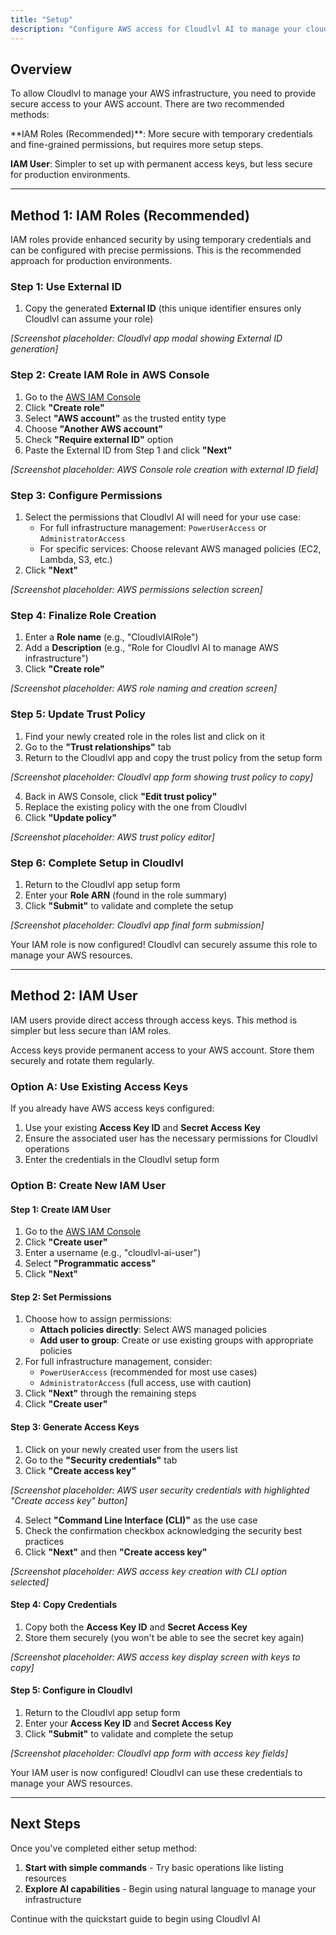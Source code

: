 ```yaml
---
title: "Setup"
description: "Configure AWS access for Cloudlvl AI to manage your cloud infrastructure"
---
```


## Overview

To allow Cloudlvl to manage your AWS infrastructure, you need to provide secure access to your AWS account. There are two recommended methods:

<Note>
**IAM Roles (Recommended)**: More secure with temporary credentials and fine-grained permissions, but requires more setup steps.

**IAM User**: Simpler to set up with permanent access keys, but less secure for production environments.

</Note>

---

## Method 1: IAM Roles (Recommended)

IAM roles provide enhanced security by using temporary credentials and can be configured with precise permissions. This is the recommended approach for production environments.

### Step 1: Use External ID

1. Copy the generated **External ID** (this unique identifier ensures only Cloudlvl can assume your role)

_[Screenshot placeholder: Cloudlvl app modal showing External ID generation]_

### Step 2: Create IAM Role in AWS Console

1. Go to the [AWS IAM Console](https://console.aws.amazon.com/iam/home#/roles)
2. Click **"Create role"**
3. Select **"AWS account"** as the trusted entity type
4. Choose **"Another AWS account"**
5. Check **"Require external ID"** option
6. Paste the External ID from Step 1 and click **"Next"**

_[Screenshot placeholder: AWS Console role creation with external ID field]_

### Step 3: Configure Permissions

1. Select the permissions that Cloudlvl AI will need for your use case:
   - For full infrastructure management: `PowerUserAccess` or `AdministratorAccess`
   - For specific services: Choose relevant AWS managed policies (EC2, Lambda, S3, etc.)
2. Click **"Next"**

_[Screenshot placeholder: AWS permissions selection screen]_

### Step 4: Finalize Role Creation

1. Enter a **Role name** (e.g., "CloudlvlAIRole")
2. Add a **Description** (e.g., "Role for Cloudlvl AI to manage AWS infrastructure")
3. Click **"Create role"**

_[Screenshot placeholder: AWS role naming and creation screen]_

### Step 5: Update Trust Policy

1. Find your newly created role in the roles list and click on it
2. Go to the **"Trust relationships"** tab
3. Return to the Cloudlvl app and copy the trust policy from the setup form

_[Screenshot placeholder: Cloudlvl app form showing trust policy to copy]_

4. Back in AWS Console, click **"Edit trust policy"**
5. Replace the existing policy with the one from Cloudlvl
6. Click **"Update policy"**

_[Screenshot placeholder: AWS trust policy editor]_

### Step 6: Complete Setup in Cloudlvl

1. Return to the Cloudlvl app setup form
2. Enter your **Role ARN** (found in the role summary)
3. Click **"Submit"** to validate and complete the setup

_[Screenshot placeholder: Cloudlvl app final form submission]_

<Tip>
  Your IAM role is now configured! Cloudlvl can securely assume this role to
  manage your AWS resources.
</Tip>

---

## Method 2: IAM User

IAM users provide direct access through access keys. This method is simpler but less secure than IAM roles.

<Warning>
  Access keys provide permanent access to your AWS account. Store them securely
  and rotate them regularly.
</Warning>

### Option A: Use Existing Access Keys

If you already have AWS access keys configured:

1. Use your existing **Access Key ID** and **Secret Access Key**
2. Ensure the associated user has the necessary permissions for Cloudlvl operations
3. Enter the credentials in the Cloudlvl setup form

### Option B: Create New IAM User

#### Step 1: Create IAM User

1. Go to the [AWS IAM Console](https://console.aws.amazon.com/iam/home#/users)
2. Click **"Create user"**
3. Enter a username (e.g., "cloudlvl-ai-user")
4. Select **"Programmatic access"**
5. Click **"Next"**

#### Step 2: Set Permissions

1. Choose how to assign permissions:
   - **Attach policies directly**: Select AWS managed policies
   - **Add user to group**: Create or use existing groups with appropriate policies
2. For full infrastructure management, consider:
   - `PowerUserAccess` (recommended for most use cases)
   - `AdministratorAccess` (full access, use with caution)
3. Click **"Next"** through the remaining steps
4. Click **"Create user"**

#### Step 3: Generate Access Keys

1. Click on your newly created user from the users list
2. Go to the **"Security credentials"** tab
3. Click **"Create access key"**

_[Screenshot placeholder: AWS user security credentials with highlighted "Create access key" button]_

4. Select **"Command Line Interface (CLI)"** as the use case
5. Check the confirmation checkbox acknowledging the security best practices
6. Click **"Next"** and then **"Create access key"**

_[Screenshot placeholder: AWS access key creation with CLI option selected]_

#### Step 4: Copy Credentials

1. Copy both the **Access Key ID** and **Secret Access Key**
2. Store them securely (you won't be able to see the secret key again)

_[Screenshot placeholder: AWS access key display screen with keys to copy]_

#### Step 5: Configure in Cloudlvl

1. Return to the Cloudlvl app setup form
2. Enter your **Access Key ID** and **Secret Access Key**
3. Click **"Submit"** to validate and complete the setup

_[Screenshot placeholder: Cloudlvl app form with access key fields]_

<Tip>
  Your IAM user is now configured! Cloudlvl can use these credentials to manage
  your AWS resources.
</Tip>

---

## Next Steps

Once you've completed either setup method:

1. **Start with simple commands** - Try basic operations like listing resources
2. **Explore AI capabilities** - Begin using natural language to manage your infrastructure

<Card title="Ready to start?" icon="rocket" href="/quickstart">
  Continue with the quickstart guide to begin using Cloudlvl AI
</Card>
